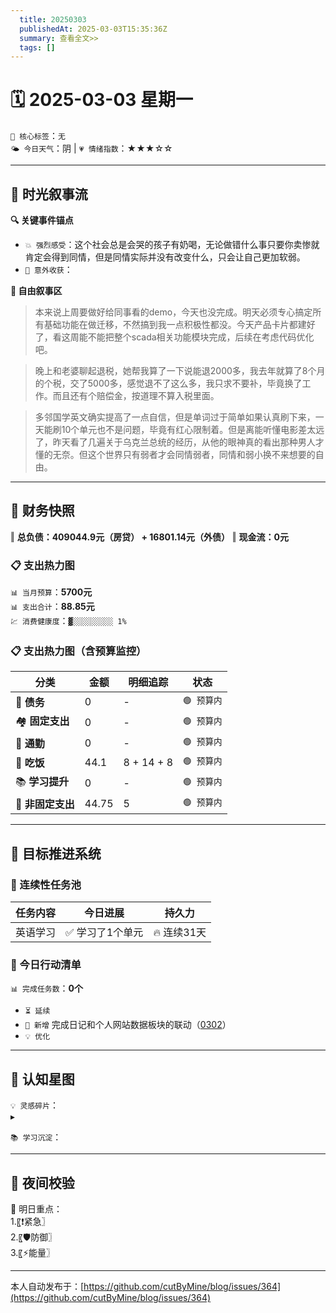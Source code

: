 ```yaml
---
  title: 20250303
  publishedAt: 2025-03-03T15:35:36Z
  summary: 查看全文>>
  tags: []
---
```


# 🗓️ 2025-03-03 星期一
`🔑 核心标签`：`无`  
`🌤️ 今日天气`：阴 | `💗 情绪指数`：★★★☆☆  

---


## 🌊 **时光叙事流**
**🔍 关键事件锚点**  
- `💥 强烈感受`：这个社会总是会哭的孩子有奶喝，无论做错什么事只要你卖惨就肯定会得到同情，但是同情实际并没有改变什么，只会让自己更加软弱。  
- `🎉 意外收获`：  

**📖 自由叙事区**  
> 本来说上周要做好给同事看的demo，今天也没完成。明天必须专心搞定所有基础功能在做迁移，不然搞到我一点积极性都没。今天产品卡片都建好了，看这周能不能把整个scada相关功能模块完成，后续在考虑代码优化吧。

> 晚上和老婆聊起退税，她帮我算了一下说能退2000多，我去年就算了8个月的个税，交了5000多，感觉退不了这么多，我只求不要补，毕竟换了工作。而且还有个赔偿金，按道理不算入税里面。

> 多邻国学英文确实提高了一点自信，但是单词过于简单如果认真刷下来，一天能刷10个单元也不是问题，毕竟有红心限制着。但是离能听懂电影差太远了，昨天看了几遍关于乌克兰总统的经历，从他的眼神真的看出那种男人才懂的无奈。但这个世界只有弱者才会同情弱者，同情和弱小换不来想要的自由。

---

## 💸 **财务快照**
‖ **总负债：409044.9元（房贷） + 16801.14元（外债）**
‖ **现金流：0元**

### 📋 支出热力图

`📊 当月预算`：**5700元**  
`📊 支出合计`：**88.85元**  
`💹 消费健康度`：`▓░░░░░░░░░ 1%`  
### 📋 支出热力图（含预算监控）
| 分类         | 金额    | 明细追踪                  | 状态           |
|--------------|---------|---------------------------|----------------|
| 🏦 **债务**    | 0   | -  | `🟢 预算内`   |
| 🏘️ **固定支出** | 0     | -    | `🟢 预算内`     |
| 🚌 **通勤**     | 0      | -        | `🟢 预算内`     |
| 🍜 **吃饭**     |   44.1   | 8 + 14 + 8    | `🟢 预算内`   |
| 📚 **学习提升** | 0      | -       | `🟢 预算内`     |
| 🎲 **非固定支出** | 44.75     | 5      | `🟢 预算内`  |


---

## 🎯 **目标推进系统**

### 🔄 连续性任务池
| 任务内容                | 今日进展          | 持久力     |
|-------------------------|-------------------|------------|
| 英语学习         | ✅ 学习了1个单元 | 🔥 连续31天  |

### 📌 今日行动清单

`📊 完成任务数`：**0个**  
- `⏳ 延续` 
- `🚩 新增` 完成日记和个人网站数据板块的联动（[0302](note://WEB9685e40ae7a6464db1196641a1ffd0ee)）
- `💡 优化` 

---

## 🌌 **认知星图**
`💡 灵感碎片`：  
▸ 


`📚 学习沉淀`：  
> 

---

## 🌃 夜间校验

🚀 明日重点：  
1.〖❗紧急〗  
2.〖🛡️防御〗  
3.〖⚡能量〗

---
本人自动发布于：[https://github.com/cutByMine/blog/issues/364](https://github.com/cutByMine/blog/issues/364)
